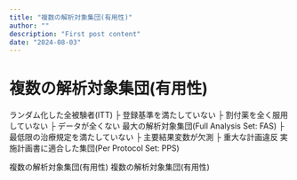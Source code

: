 ```yaml
---
title: "複数の解析対象集団(有用性)"
author: ""
description: "First post content"
date: "2024-08-03"
---
```


# 複数の解析対象集団(有用性)

ランダム化した全被験者(ITT)
├ 登録基準を満たしていない
├ 割付薬を全く服用していない
├ データが全くない
最大の解析対象集団(Full Analysis Set: FAS)
├ 最低限の治療規定を満たしていない
├ 主要結果変数が欠測
├ 重大な計画違反
実施計画書に適合した集団(Per Protocol Set: PPS)

<HighLight>複数の解析対象集団(有用性)</HighLight>
複数の解析対象集団(有用性)
